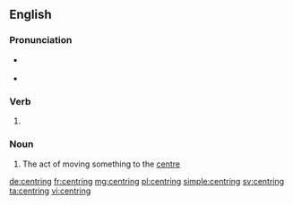 ==English==

===Pronunciation===
* {{a|UK}} {{IPA|/ˈsɛn.t(ə)ɹɪŋ/|lang=en}}
* {{a|US}} {{IPA|/ˈsɛn.tə.ɹɪŋ/|lang=en}}

===Verb===
{{head|en|present participle}}

# {{present participle of|centre|lang=en}}

===Noun===
{{en-noun}}

# The act of moving something to the [[centre]]

[[de:centring]]
[[fr:centring]]
[[mg:centring]]
[[pl:centring]]
[[simple:centring]]
[[sv:centring]]
[[ta:centring]]
[[vi:centring]]